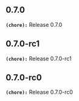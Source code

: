 ## 0.7.0
**`(chore):`** Release 0.7.0

## 0.7.0-rc1
**`(chore):`** Release 0.7.0-rc1

## 0.7.0-rc0
**`(chore):`** Release 0.7.0-rc0

